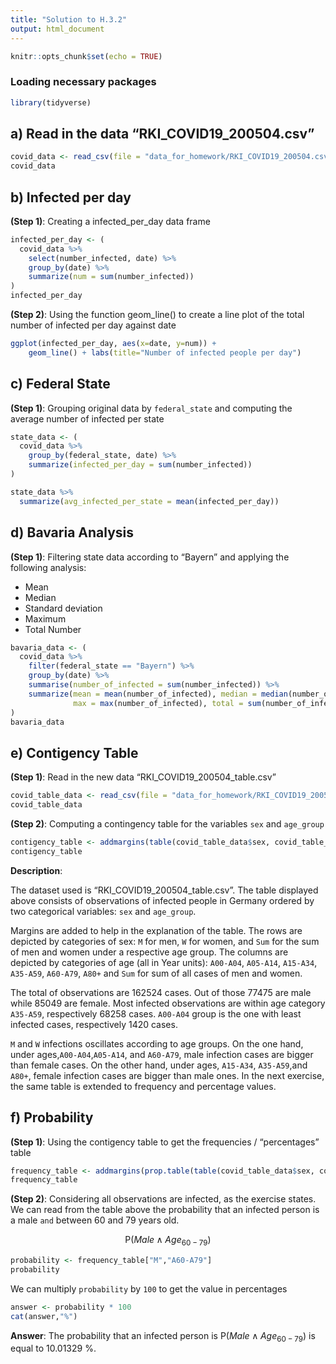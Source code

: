 ---
title: "Solution to H.3.2"
output: html_document
---

```{r setup, include=FALSE}
knitr::opts_chunk$set(echo = TRUE)
```

### Loading necessary packages
```{r, message=FALSE, warning=FALSE}
library(tidyverse)
```

## a) Read in the data "RKI_COVID19_200504.csv"
```{r}
covid_data <- read_csv(file = "data_for_homework/RKI_COVID19_200504.csv")
covid_data
```

## b) Infected per day

__(Step 1)__: Creating a infected_per_day data frame
```{r}
infected_per_day <- (
  covid_data %>%
    select(number_infected, date) %>%
    group_by(date) %>%
    summarize(num = sum(number_infected))
)
infected_per_day
```

__(Step 2)__: Using the function geom_line() to create a line plot of the total number of
infected per day against date

```{r}
ggplot(infected_per_day, aes(x=date, y=num)) +
    geom_line() + labs(title="Number of infected people per day")
```

## c) Federal State

__(Step 1)__: Grouping original data by `federal_state` and computing the average number of infected per state
```{r}
state_data <- (
  covid_data %>%
    group_by(federal_state, date) %>%
    summarize(infected_per_day = sum(number_infected))
)

state_data %>%
  summarize(avg_infected_per_state = mean(infected_per_day))
```

## d) Bavaria Analysis

__(Step 1)__: Filtering state data according to "Bayern" and applying the following analysis:

  * Mean
  * Median
  * Standard deviation
  * Maximum
  * Total Number
  
```{r}
bavaria_data <- (
  covid_data %>%
    filter(federal_state == "Bayern") %>%
    group_by(date) %>%
    summarise(number_of_infected = sum(number_infected)) %>%
    summarize(mean = mean(number_of_infected), median = median(number_of_infected), sd = sd(number_of_infected), 
              max = max(number_of_infected), total = sum(number_of_infected))
)
bavaria_data
```
  

## e) Contigency Table

__(Step 1)__: Read in the new data "RKI_COVID19_200504_table.csv"

```{r}
covid_table_data <- read_csv(file = "data_for_homework/RKI_COVID19_200504_table.csv")
covid_table_data
```

__(Step 2)__: Computing a contingency table for the variables `sex` and `age_group`
```{r}
contigency_table <- addmargins(table(covid_table_data$sex, covid_table_data$age_group))
contigency_table
```

__Description__: 

The dataset used is "RKI_COVID19_200504_table.csv". The table displayed above consists of observations of infected people in Germany ordered by two categorical variables: `sex` and `age_group`. 

Margins are added to help in the explanation of the table. The rows are depicted by categories of sex: `M` for men, `W` for women, and `Sum` for the sum of men and women under a respective age group. The columns are depicted by categories of age (all in Year units): `A00-A04`, `A05-A14`, `A15-A34`, `A35-A59`, `A60-A79`, `A80+` and `Sum` for sum of all cases of men and women.

The total of observations are 162524 cases. Out of those 77475 are male while 85049 are female. Most infected observations are within age category `A35-A59`, respectively 68258 cases. `A00-A04` group is the one with least infected cases, respectively 1420 cases.

`M` and `W` infections oscillates according to age groups. On the one hand, under ages,`A00-A04`,`A05-A14`, and `A60-A79`, male infection cases are bigger than female cases. On the other hand, under ages, `A15-A34`, `A35-A59`,and `A80+`, female infection cases are bigger than male ones. In the next exercise, the same table is extended to frequency and percentage values.  

## f) Probability

__(Step 1)__: Using the contigency table to get the frequencies / "percentages" table

```{r}
frequency_table <- addmargins(prop.table(table(covid_table_data$sex, covid_table_data$age_group)))
frequency_table
```

__(Step 2)__: Considering all observations are infected, as the exercise states. We can read from the table above the probability that an infected person is a male `and` between 60 and 79 years old.

$$\mathrm{P}(Male \land Age_{60-79})$$
```{r}
probability <- frequency_table["M","A60-A79"]
probability 
```

We can multiply `probability` by `100` to get the value in percentages
```{r}
answer <- probability * 100 
cat(answer,"%")
```

__Answer__: The probability that an infected person is $\mathrm{P}(Male \land Age_{60-79})$ is equal to 10.01329 %.